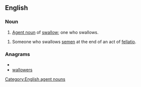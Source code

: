 ==English==

===Noun===

{{en-noun}}

# [[agent noun|Agent noun]] of [[swallow]]; one who swallows.

[[Category:English agent nouns]]
# {{vulgar|slang}} Someone who swallows [[semen]] at the end of an act of [[fellatio]].

===Anagrams===
* {{alphagram|aellorsww}}
* [[wallowers#English|wallowers]]